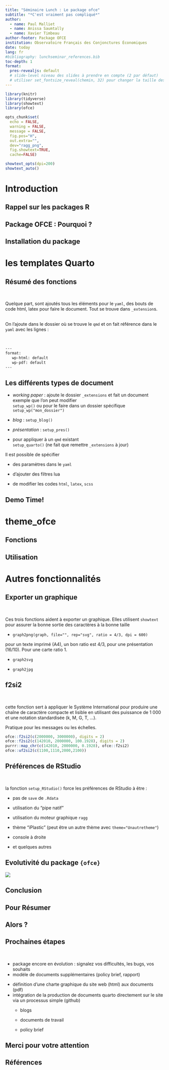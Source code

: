 ```yaml
---
title: "Séminaire Lunch : Le package ofce"
subtitle: "*C'est vraiment pas compliqué*"
author:
  - name: Paul Malliet
  - name: Anissa Saumtally
  - name: Xavier Timbeau
author-footer: Package OFCE
institution: Observatoire Français des Conjonctures Économiques
date: today
lang: fr
#bibliography: lunchseminar_references.bib
toc-depth: 1
format: 
  pres-revealjs: default
  # slide-level niveau des slides à prendre en compte (2 par défaut)
  # utiliser set_fontsize_reveal(chemin, 32) pour changer la taille des caractères
---
```


```r
library(knitr)
library(tidyverse) 
library(showtext) 
library(ofce)

opts_chunk$set(
  echo = FALSE,
  warning = FALSE,
  message = FALSE,
  fig.pos="H", 
  out.extra="",
  dev="ragg_png",
  fig.showtext=TRUE,
  cache=FALSE)

showtext_opts(dpi=200)
showtext_auto()
```

# Introduction

## Rappel sur les packages R

## Package OFCE : Pourquoi ?

## Installation du package

# les templates Quarto

## Résumé des fonctions

<br>

Quelque part, sont ajoutés tous les éléments pour le `yaml`, des bouts de code html, latex pour faire le document. Tout se trouve dans `_extension`s.

<br> On l'ajoute dans le dossier où se trouve le `qmd` et on fait référence dans le `yaml` avec les lignes :

<br>

``` bash
---
format:
   wp-html: default
   wp-pdf: default
---
```

## Les différents types de document

-   *working paper* : ajoute le dossier `_extensions` et fait un document exemple que l'on peut modifier\
    `setup_wp()` ou pour le faire dans un dossier spécifique `setup_wp("mon_dossier")`

-   *blog* : `setup_blog()`

-   *présentation* : `setup_pres()`

-   pour appliquer à un `qmd` existant\
    `setup_quarto()` (ne fait que remettre `_extensions` à jour)

Il est possible de spécifier

-   des paramètres dans le `yaml`

-   d'ajouter des filtres lua

-   de modifier les codes `html`, `latex`, `scss`

## Demo Time!

# theme_ofce

## Fonctions

## Utilisation

# Autres fonctionnalités

## Exporter un graphique

<br>

Ces trois fonctions aident à exporter un graphique. Elles utilisent `showtext` pour assurer la bonne sortie des caractères à la bonne taille

-   `graph2png(graph, file="", rep="svg", ratio = 4/3, dpi = 600)`

pour un texte imprimé (A4), un bon ratio est 4/3, pour une présentation (16/10). Pour une carte ratio 1.

-   `graph2svg`

-   `graph2jpg`

## f2si2

<br>

cette fonction sert à appliquer le Système International pour produire une chaîne de caractère compacte et lisible en utilisant des puissance de 1 000 et une notation standardisée (k, M, G, T, ...).

Pratique pour les messages ou les échelles.

```r
ofce::f2si2(c(2000000, 3000000), digits = 2) 
ofce::f2si2(c(142010, 2000000, 100.1928), digits = 2) 
purrr::map_chr(c(142010, 2000000, 0.1928), ofce::f2si2)
ofce::uf2si2(c(1100,1110,2000,2100))
```

## Préférences de RStudio

<br>

la fonction `setup_RStudio()` force les préférences de RStudio à être :

-   pas de `save` de `.Rdata`

-   utilisation du "pipe natif"

-   utilisation du moteur graphique `ragg`

-   thème "iPlastic" (peut être un autre thème avec `theme="Unautretheme"`)

-   console à droite

-   et quelques autres

## Evolutivité du package `{ofce}`

![](weneedyou.png){fig-align="center"}

## Conclusion

## Pour Résumer

## Alors ?

## Prochaines étapes

<br>

-   package encore en évolution : signalez vos difficultés, les bugs, vos souhaits
-   modèle de documents supplémentaires (policy brief, rapport)

```{=html}
<!-- -->
```
-   définition d'une charte graphique du site web (html) aux documents (pdf)
-   intégration de la production de documents quarto directement sur le site via un processus simple (github)
    -   blogs

    -   documents de travail

    -   policy brief

## Merci pour votre attention

## Références

::: {#refs}
:::
